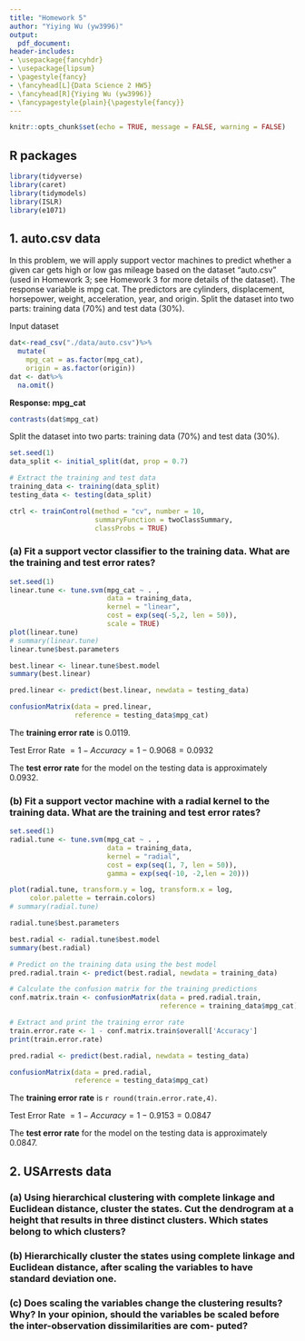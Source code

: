 ```yaml
---
title: "Homework 5" 
author: "Yiying Wu (yw3996)"
output:
  pdf_document:
header-includes:
- \usepackage{fancyhdr}
- \usepackage{lipsum}
- \pagestyle{fancy}
- \fancyhead[L]{Data Science 2 HW5}
- \fancyhead[R]{Yiying Wu (yw3996)}
- \fancypagestyle{plain}{\pagestyle{fancy}}
--- 
```


```r
knitr::opts_chunk$set(echo = TRUE, message = FALSE, warning = FALSE)
```

## R packages
```r
library(tidyverse)
library(caret)
library(tidymodels)
library(ISLR)
library(e1071)
```

## 1. auto.csv data

In this problem, we will apply support vector machines to predict whether a given car gets high or low gas mileage based on the dataset “auto.csv” (used in Homework 3; see Homework 3 for more details of the dataset). The response variable is mpg cat. The predictors are cylinders, displacement, horsepower, weight, acceleration, year, and origin. Split the dataset into two parts: training data (70%) and test data (30%).


Input dataset
```r
dat<-read_csv("./data/auto.csv")%>%
  mutate(
    mpg_cat = as.factor(mpg_cat),
    origin = as.factor(origin))
dat <- dat%>%
  na.omit()
```

**Response: mpg_cat**
```r
contrasts(dat$mpg_cat)
```


Split the dataset into two parts: training data (70%) and test data (30%).

```r
set.seed(1)
data_split <- initial_split(dat, prop = 0.7)

# Extract the training and test data
training_data <- training(data_split)
testing_data <- testing(data_split)

ctrl <- trainControl(method = "cv", number = 10,
                     summaryFunction = twoClassSummary,
                     classProbs = TRUE)
```


### (a) Fit a support vector classifier to the training data. What are the training and test error rates?
```r
set.seed(1)
linear.tune <- tune.svm(mpg_cat ~ . , 
                        data = training_data, 
                        kernel = "linear", 
                        cost = exp(seq(-5,2, len = 50)),
                        scale = TRUE)
plot(linear.tune)
# summary(linear.tune)
linear.tune$best.parameters

best.linear <- linear.tune$best.model
summary(best.linear)

pred.linear <- predict(best.linear, newdata = testing_data)

confusionMatrix(data = pred.linear, 
                reference = testing_data$mpg_cat)

```

The **training error rate** is 0.0119.

Test Error Rate $= 1 - Accuracy=1-0.9068=0.0932$

The **test error rate** for the model on the testing data is approximately 0.0932.

### (b) Fit a support vector machine with a radial kernel to the training data. What are the training and test error rates?
```r
set.seed(1)
radial.tune <- tune.svm(mpg_cat ~ . , 
                        data = training_data, 
                        kernel = "radial", 
                        cost = exp(seq(1, 7, len = 50)),
                        gamma = exp(seq(-10, -2,len = 20)))

plot(radial.tune, transform.y = log, transform.x = log, 
     color.palette = terrain.colors)
# summary(radial.tune)

radial.tune$best.parameters

best.radial <- radial.tune$best.model
summary(best.radial)

# Predict on the training data using the best model
pred.radial.train <- predict(best.radial, newdata = training_data)

# Calculate the confusion matrix for the training predictions
conf.matrix.train <- confusionMatrix(data = pred.radial.train, 
                                     reference = training_data$mpg_cat)

# Extract and print the training error rate
train.error.rate <- 1 - conf.matrix.train$overall['Accuracy']
print(train.error.rate)

pred.radial <- predict(best.radial, newdata = testing_data)

confusionMatrix(data = pred.radial, 
                reference = testing_data$mpg_cat)
```

The **training error rate** is `r round(train.error.rate,4)`.

Test Error Rate $= 1 - Accuracy=1-0.9153=0.0847$

The **test error rate** for the model on the testing data is approximately 0.0847.

## 2. USArrests data

### (a) Using hierarchical clustering with complete linkage and Euclidean distance, cluster the states. Cut the dendrogram at a height that results in three distinct clusters. Which states belong to which clusters?


### (b) Hierarchically cluster the states using complete linkage and Euclidean distance, after scaling the variables to have standard deviation one.


### (c) Does scaling the variables change the clustering results? Why? In your opinion, should the variables be scaled before the inter-observation dissimilarities are com- puted?